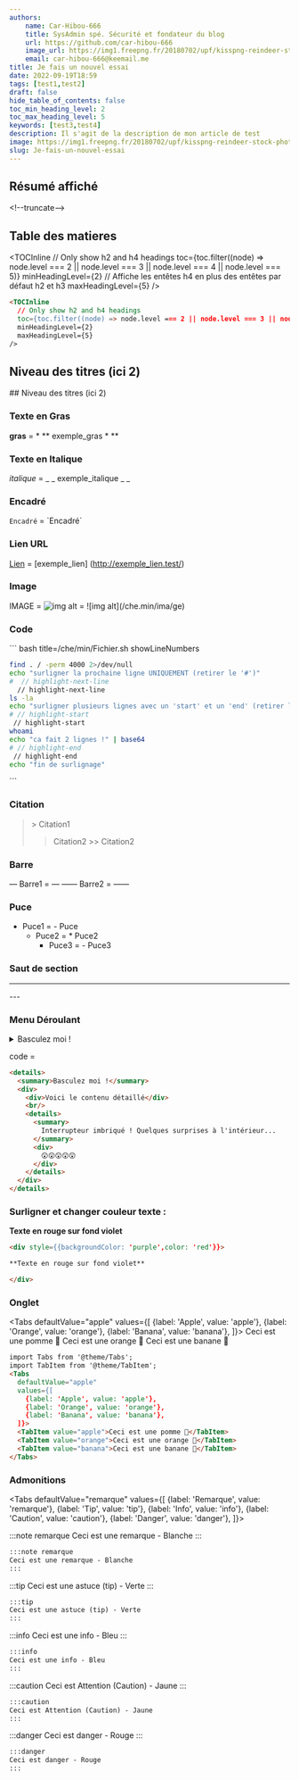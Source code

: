 ```yaml
---
authors:
    name: Car-Hibou-666
    title: SysAdmin spé. Sécurité et fondateur du blog
    url: https://github.com/car-hibou-666
    image_url: https://img1.freepng.fr/20180702/upf/kisspng-reindeer-stock-photography-clip-art-caribou-5b39b58c2e2f11.4853866015305086841892.jpg
    email: car-hibou-666@keemail.me
title: Je fais un nouvel essai
date: 2022-09-19T18:59
tags: [test1,test2]
draft: false
hide_table_of_contents: false
toc_min_heading_level: 2
toc_max_heading_level: 5
keywords: [test3,test4]
description: Il s'agit de la description de mon article de test
image: https://img1.freepng.fr/20180702/upf/kisspng-reindeer-stock-photography-clip-art-caribou-5b39b58c2e2f11.4853866015305086841892.jpg
slug: Je-fais-un-nouvel-essai
---
```


## Résumé affiché

<!--truncate-->

<\!--truncate\-->


## Table des matieres 


<TOCInline
  // Only show h2 and h4 headings
  toc={toc.filter((node) => node.level === 2 || node.level === 3 || node.level === 4 || node.level === 5)}
  minHeadingLevel={2}
  // Affiche les entêtes h4 en plus des entêtes par défaut h2 et h3
  maxHeadingLevel={5}
/>

```md
<TOCInline
  // Only show h2 and h4 headings
  toc={toc.filter((node) => node.level === 2 || node.level === 3 || node.level === 4 || node.level === 5)}
  minHeadingLevel={2}
  maxHeadingLevel={5}
/>
```
## Niveau des titres (ici 2)
\#\# Niveau des titres (ici 2)

### Texte en Gras

**gras** = * ** exemple_gras  * **

### Texte en Italique

 _italique_ = _ _ exemple_italique  _ _

### Encadré
`Encadré` = \`Encadré\`

### Lien URL

 [Lien](https://car-hibou-666.github.io) = [exemple_lien] (http://exemple_lien.test/)

### Image

IMAGE = 
![img alt](/img/docusaurus.png) = ![img alt]\(/che.min/ima/ge)

### Code

`\`` bash title=/che/min/Fichier.sh showLineNumbers
``` bash title=/che/min/Fichier.sh showLineNumbers
find . / -perm 4000 2>/dev/null
echo "surligner la prochaine ligne UNIQUEMENT (retirer le '#')"
#  // highlight-next-line 
  // highlight-next-line
ls -la 
echo "surligner plusieurs lignes avec un 'start' et un 'end' (retirer le '#')"
# // highlight-start 
 // highlight-start
whoami
echo "ca fait 2 lignes !" | base64
# // highlight-end 
 // highlight-end
echo "fin de surlignage"
```
`\``

### Citation

> \> Citation1
>> Citation2 \>\> Citation2

### Barre

—  Barre1 = —
—— Barre2 = ——

### Puce
- Puce1 = - Puce
  * Puce2 =   * Puce2
     - Puce3 =  - Puce3

### Saut de section
---

-\-\-

### Menu Déroulant
<details>
  <summary>Basculez moi !</summary>
  <div>
    <div>Voici le contenu détaillé</div>
    <br/>
    <details>
      <summary>
        Interrupteur imbriqué ! Quelques surprises à l'intérieur...
      </summary>
      <div>
        😲😲😲😲😲
      </div>
    </details>
  </div>
</details>

code =

```html 
<details>
  <summary>Basculez moi !</summary>
  <div>
    <div>Voici le contenu détaillé</div>
    <br/>
    <details>
      <summary>
        Interrupteur imbriqué ! Quelques surprises à l'intérieur...
      </summary>
      <div>
        😲😲😲😲😲
      </div>
    </details>
  </div>
</details>
```

### Surligner et changer couleur texte :

<div style={{backgroundColor: 'purple',color: 'red'}}>

**Texte en rouge sur fond violet**

</div>

```md
<div style={{backgroundColor: 'purple',color: 'red'}}>

**Texte en rouge sur fond violet**

</div>
```

### Onglet

<Tabs
  defaultValue="apple"
  values={[
    {label: 'Apple', value: 'apple'},
    {label: 'Orange', value: 'orange'},
    {label: 'Banana', value: 'banana'},
  ]}>
  <TabItem value="apple">Ceci est une pomme 🍎</TabItem>
  <TabItem value="orange">Ceci est une orange 🍊</TabItem>
  <TabItem value="banana">Ceci est une banane 🍌</TabItem>
</Tabs>

``` md
import Tabs from '@theme/Tabs';
import TabItem from '@theme/TabItem';
<Tabs
  defaultValue="apple"
  values={[
    {label: 'Apple', value: 'apple'},
    {label: 'Orange', value: 'orange'},
    {label: 'Banana', value: 'banana'},
  ]}>
  <TabItem value="apple">Ceci est une pomme 🍎</TabItem>
  <TabItem value="orange">Ceci est une orange 🍊</TabItem>
  <TabItem value="banana">Ceci est une banane 🍌</TabItem>
</Tabs>
```

### Admonitions


<Tabs
  defaultValue="remarque"
  values={[
    {label: 'Remarque', value: 'remarque'},
    {label: 'Tip', value: 'tip'},
    {label: 'Info', value: 'info'},
    {label: 'Caution', value: 'caution'},
    {label: 'Danger', value: 'danger'},
  ]}>

  <TabItem value="remarque">

:::note remarque
Ceci est une remarque - Blanche
:::

```md
:::note remarque
Ceci est une remarque - Blanche
:::
```

</TabItem>
  <TabItem value="tip">

:::tip
Ceci est une astuce (tip) - Verte
:::

```md
:::tip
Ceci est une astuce (tip) - Verte
:::
```

</TabItem>
  <TabItem value="info">

:::info
Ceci est une info - Bleu
:::

```md
:::info
Ceci est une info - Bleu
:::
```

</TabItem>
  <TabItem value="caution">

:::caution
Ceci est Attention (Caution) - Jaune
:::

```md
:::caution
Ceci est Attention (Caution) - Jaune
:::
```

</TabItem>
  <TabItem value="danger">

:::danger
Ceci est danger - Rouge
:::

```md
:::danger
Ceci est danger - Rouge
:::
```

</TabItem>

</Tabs>

